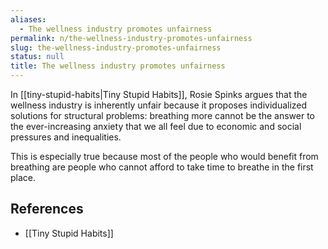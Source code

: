 ```yaml
---
aliases:
  - The wellness industry promotes unfairness
permalink: n/the-wellness-industry-promotes-unfairness
slug: the-wellness-industry-promotes-unfairness
status: null
title: The wellness industry promotes unfairness
---
```

In [[tiny-stupid-habits|Tiny Stupid Habits]], Rosie Spinks argues that the wellness industry is inherently unfair because it proposes individualized solutions for structural problems: breathing more cannot be the answer to the ever-increasing anxiety that we all feel due to economic and social pressures and inequalities.

This is especially true because most of the people who would benefit from breathing are people who cannot afford to take time to breathe in the first place.

## References

- [[Tiny Stupid Habits]]
